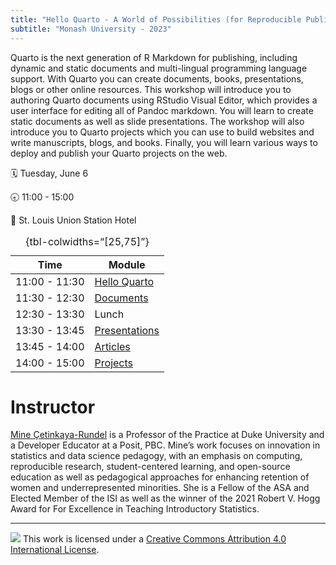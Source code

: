 ```yaml
---
title: "Hello Quarto - A World of Possibilities (for Reproducible Publishing)"
subtitle: "Monash University - 2023"
---
```


Quarto is the next generation of R Markdown for publishing, including dynamic and static documents and multi-lingual programming language support. With Quarto you can create documents, books, presentations, blogs or other online resources. This workshop will introduce you to authoring Quarto documents using RStudio Visual Editor, which provides a user interface for editing all of Pandoc markdown. You will learn to create static documents as well as slide presentations. The workshop will also introduce you to Quarto projects which you can use to build websites and write manuscripts, blogs, and books. Finally, you will learn various ways to deploy and publish your Quarto projects on the web.

🗓️ Tuesday, June 6

🕣 11:00 - 15:00

🏢 St. Louis Union Station Hotel

| Time          | Module                            |
|---------------|-----------------------------------|
| 11:00 - 11:30 | [Hello Quarto](1-hello-quarto/)   |
| 11:30 - 12:30 | [Documents](2-documents/)         |
| 12:30 - 13:30 | Lunch                             |
| 13:30 - 13:45 | [Presentations](3-presentations/) |
| 13:45 - 14:00 | [Articles](4-articles/)           |
| 14:00 - 15:00 | [Projects](5-projects/)           |

: {tbl-colwidths="\[25,75\]"}

# Instructor

[Mine Çetinkaya-Rundel](https://mine-cr.com/) is a Professor of the Practice at Duke University and a Developer Educator at a Posit, PBC. Mine's work focuses on innovation in statistics and data science pedagogy, with an emphasis on computing, reproducible research, student-centered learning, and open-source education as well as pedagogical approaches for enhancing retention of women and underrepresented minorities. She is a Fellow of the ASA and Elected Member of the ISI as well as the winner of the 2021 Robert V. Hogg Award for For Excellence in Teaching Introductory Statistics.

------------------------------------------------------------------------

![](https://i.creativecommons.org/l/by/4.0/88x31.png) This work is licensed under a [Creative Commons Attribution 4.0 International License](https://creativecommons.org/licenses/by/4.0/).
